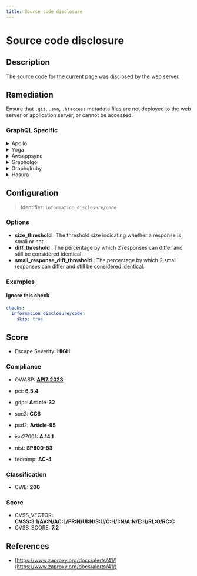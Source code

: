 ```yaml
---
title: Source code disclosure
---
```


# Source code disclosure

## Description

The source code for the current page was disclosed by the web server.


## Remediation

Ensure that `.git`, `.svn`, `.htaccess` metadata files are not deployed to the web server or application server, or cannot be accessed.



### GraphQL Specific

<details>
    <summary>Apollo</summary>

To prevent source code disclosure in the Apollo framework engine, ensure that proper access controls are in place to restrict unauthorized users from accessing sensitive files. Configure your web server to deny direct access to source code files and serve only the necessary assets to the client. Additionally, implement a robust authentication and authorization mechanism to protect against unauthorized access to application endpoints that could potentially expose source code. Regularly review and update your security configurations to keep up with the latest best practices.

</details>

<details>
    <summary>Yoga</summary>

To prevent source code disclosure in the Yoga framework engine, ensure that proper access controls are in place to restrict unauthorized users from accessing application source code. Configure the web server to serve only the necessary files and directories. Additionally, implement security measures such as input validation, output encoding, and the use of security headers to mitigate the risk of source code exposure through other vulnerabilities.

</details>

<details>
    <summary>Awsappsync</summary>

To prevent source code disclosure in AWS AppSync, ensure that all GraphQL resolvers are properly configured to avoid exposing implementation details. Implement strict access controls using AWS Identity and Access Management (IAM) to restrict who can view and modify the AppSync APIs and resolvers. Regularly review and update your security policies to adhere to the principle of least privilege. Additionally, enable logging and monitoring through AWS CloudTrail and Amazon CloudWatch to detect and respond to any unauthorized access attempts. Always use environment variables for sensitive information instead of hardcoding them into your resolvers or schema.

</details>

<details>
    <summary>Graphqlgo</summary>

To prevent source code disclosure in a GraphQL Go framework engine, ensure that error messages are generic and do not reveal stack traces or code snippets to the client. Implement proper error handling that catches exceptions and logs them internally without exposing sensitive information. Additionally, configure the server to run in a production mode that suppresses detailed errors, and regularly audit your code and dependencies for vulnerabilities.

</details>

<details>
    <summary>Graphqlruby</summary>

To prevent source code disclosure in the GraphQL Ruby framework, ensure that detailed errors are not exposed to clients. Configure the `GraphQL::ExecutionError` to handle exceptions and provide generic error messages to the users. Additionally, restrict access to the GraphiQL IDE in production and review the `config.interpreter` settings to disable introspection queries if necessary. Always use environment variables for sensitive information and never hard-code secrets. Keep the framework and its dependencies up-to-date with the latest security patches.

</details>

<details>
    <summary>Hasura</summary>

To prevent source code disclosure in the Hasura framework engine, ensure that proper access controls are in place to restrict unauthorized access to the GraphQL endpoint. Configure role-based permissions meticulously, and avoid exposing sensitive information in error messages or logs. Regularly audit your configurations and update the Hasura engine to incorporate the latest security patches and features.

</details>

## Configuration

> Identifier: `information_disclosure/code`

### Options

- **size_threshold** : The threshold size indicating whether a response is small or not.
- **diff_threshold** : The percentage by which 2 responses can differ and still be considered identical.
- **small_response_diff_threshold** : The percentage by which 2 small responses can differ and still be considered identical.




### Examples



#### Ignore this check

```yaml
checks:
  information_disclosure/code:
    skip: true
```




## Score

- Escape Severity: **<span className="high-severity">HIGH</span>**

### Compliance

- OWASP: **[API7:2023](https://github.com/OWASP/API-Security/blob/master/editions/2023/en/0xa7-server-side-request-forgery.md)**

- pci: **6.5.4**
- gdpr: **Article-32**
- soc2: **CC6**
- psd2: **Article-95**
- iso27001: **A.14.1**
- nist: **SP800-53**
- fedramp: **AC-4**

### Classification

- CWE: **200**




### Score

- CVSS_VECTOR: **CVSS:3.1/AV:N/AC:L/PR:N/UI:N/S:U/C:H/I:N/A:N/E:H/RL:O/RC:C**
- CVSS_SCORE: **7.2**

## References

- [https://www.zaproxy.org/docs/alerts/41/](https://www.zaproxy.org/docs/alerts/41/)
  